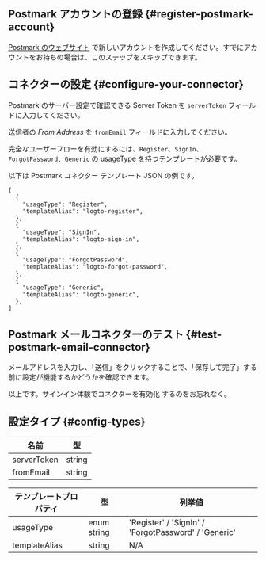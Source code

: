 ## Postmark アカウントの登録 \{#register-postmark-account}

[Postmark のウェブサイト](https://postmark.com/) で新しいアカウントを作成してください。すでにアカウントをお持ちの場合は、このステップをスキップできます。

## コネクターの設定 \{#configure-your-connector}

Postmark のサーバー設定で確認できる Server Token を `serverToken` フィールドに入力してください。

送信者の _From Address_ を `fromEmail` フィールドに入力してください。

完全なユーザーフローを有効にするには、`Register`、`SignIn`、`ForgotPassword`、`Generic` の usageType を持つテンプレートが必要です。

以下は Postmark コネクター テンプレート JSON の例です。

```jsonc
[
  {
    "usageType": "Register",
    "templateAlias": "logto-register",
  },
  {
    "usageType": "SignIn",
    "templateAlias": "logto-sign-in",
  },
  {
    "usageType": "ForgotPassword",
    "templateAlias": "logto-forgot-password",
  },
  {
    "usageType": "Generic",
    "templateAlias": "logto-generic",
  },
]
```

## Postmark メールコネクターのテスト \{#test-postmark-email-connector}

メールアドレスを入力し、「送信」をクリックすることで、「保存して完了」する前に設定が機能するかどうかを確認できます。

以上です。<MainSiteUrl href="/connectors/email-connectors/#enable-email-sign-up-or-sign-in">サインイン体験でコネクターを有効化</MainSiteUrl> するのをお忘れなく。

## 設定タイプ \{#config-types}

| 名前        | 型     |
| ----------- | ------ |
| serverToken | string |
| fromEmail   | string |

| テンプレートプロパティ | 型          | 列挙値                                               |
| ---------------------- | ----------- | ---------------------------------------------------- |
| usageType              | enum string | 'Register' / 'SignIn' / 'ForgotPassword' / 'Generic' |
| templateAlias          | string      | N/A                                                  |
